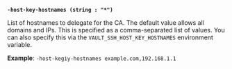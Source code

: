 <a id="ssh-flag-host-key-hostnames" />

**`-host-key-hostnames (string : "*")`**

List of hostnames to delegate for the CA. The default value allows all
domains and IPs. This is specified as a comma-separated list of values. You can
also specify this via the `VAULT_SSH_HOST_KEY_HOSTNAMES` environment variable.

**Example**: `-host-kegiy-hostnames example.com,192.168.1.1`